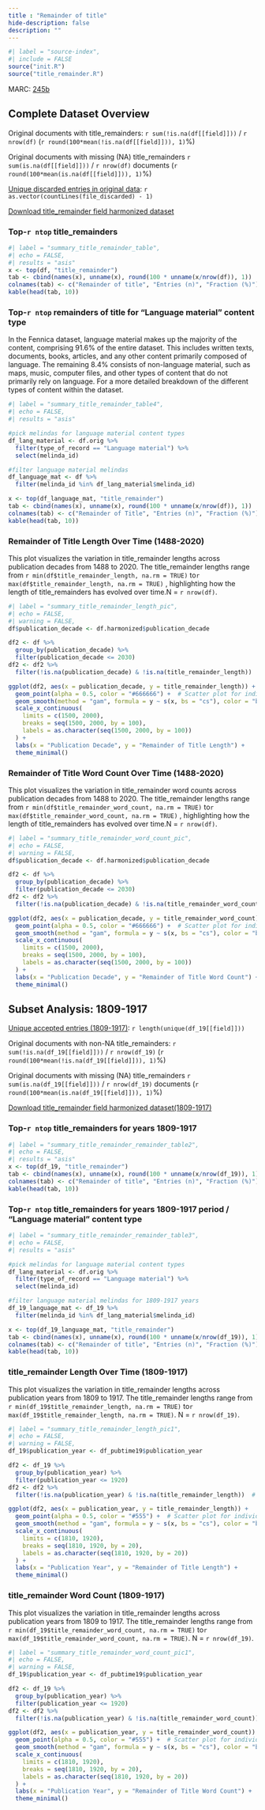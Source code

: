 ```yaml
---
title : "Remainder of title"
hide-description: false
description: ""
---
```


```r
#| label = "source-index",
#| include = FALSE
source("init.R")
source("title_remainder.R")
```

MARC: [245b](https://www.loc.gov/marc/bibliographic/bd245.html)


## Complete Dataset Overview

[Unique accepted entries]: `r length(unique(df[[field]]))`

Original documents with title_remainders: `r sum(!is.na(df[[field]]))` / `r nrow(df)` (`r round(100*mean(!is.na(df[[field]])), 1)`%)

Original documents with missing (NA) title_remainders `r sum(is.na(df[[field]]))` / `r nrow(df)` documents (`r round(100*mean(is.na(df[[field]])), 1)`%)

[Unique discarded entries in original data](dataTable/data_table.html?path=https://a3s.fi/swift/v1/AUTH_3c0ccb602fa24298a6fe3ae224ca022f/fennica-container/output.tables/title_remainder_discarded.csv): `r as.vector(countLines(file_discarded) - 1)`

[Download title_remainder field harmonized dataset](https://a3s.fi/swift/v1/AUTH_3c0ccb602fa24298a6fe3ae224ca022f/fennica-container/output.tables/title_remainder.csv)

### Top-`r ntop` title_remainders

```r
#| label = "summary_title_remainder_table",
#| echo = FALSE,
#| results = "asis"
x <- top(df, "title_remainder")
tab <- cbind(names(x), unname(x), round(100 * unname(x/nrow(df)), 1))
colnames(tab) <- c("Remainder of title", "Entries (n)", "Fraction (%)")
kable(head(tab, 10))
```
### Top-`r ntop` remainders of title for "Language material" content type 

In the Fennica dataset, language material makes up the majority of the content, comprising 91.6% of the entire dataset. This includes written texts, documents, books, articles, and any other content primarily composed of language. The remaining 8.4% consists of non-language material, such as maps, music, computer files, and other types of content that do not primarily rely on language. For a more detailed breakdown of the different types of content within the dataset.

```r
#| label = "summary_title_remainder_table4",
#| echo = FALSE,
#| results = "asis"

#pick melindas for language material content types
df_lang_material <- df.orig %>%
  filter(type_of_record == "Language material") %>%
  select(melinda_id)

#filter language material melindas 
df_language_mat <- df %>%
  filter(melinda_id %in% df_lang_material$melinda_id)

x <- top(df_language_mat, "title_remainder")
tab <- cbind(names(x), unname(x), round(100 * unname(x/nrow(df)), 1))
colnames(tab) <- c("Remainder of Title", "Entries (n)", "Fraction (%)")
kable(head(tab, 10))
```
### Remainder of Title Length Over Time (1488-2020)

This plot visualizes the variation in title_remainder lengths across publication decades from 1488 to 2020. The title_remainder lengths range from  `r min(df$title_remainder_length, na.rm = TRUE)` to`r max(df$title_remainder_length, na.rm = TRUE)` , highlighting how the length of title_remainders has evolved over time.N = `r nrow(df)`.

```r
#| label = "summary_title_remainder_length_pic",
#| echo = FALSE,
#| warning = FALSE,
df$publication_decade <- df.harmonized$publication_decade

df2 <- df %>% 
  group_by(publication_decade) %>% 
  filter(publication_decade <= 2030) 
df2 <- df2 %>% 
  filter(!is.na(publication_decade) & !is.na(title_remainder_length))  # Remove NA values

ggplot(df2, aes(x = publication_decade, y = title_remainder_length)) +
  geom_point(alpha = 0.5, color = "#666666") +  # Scatter plot for individual points
  geom_smooth(method = "gam", formula = y ~ s(x, bs = "cs"), color = "black", se = FALSE) + 
  scale_x_continuous(
    limits = c(1500, 2000),  
    breaks = seq(1500, 2000, by = 100),  
    labels = as.character(seq(1500, 2000, by = 100))
  ) +
  labs(x = "Publication Decade", y = "Remainder of Title Length") +
  theme_minimal()
```

### Remainder of Title Word Count Over Time (1488-2020)

This plot visualizes the variation in title_remainder word counts across publication decades from 1488 to 2020. The title_remainder lengths range from  `r min(df$title_remainder_word_count, na.rm = TRUE)` to`r max(df$title_remainder_word_count, na.rm = TRUE)` , highlighting how the length of title_remainders has evolved over time.N = `r nrow(df)`.

```r
#| label = "summary_title_remainder_word_count_pic",
#| echo = FALSE,
#| warning = FALSE,
df$publication_decade <- df.harmonized$publication_decade

df2 <- df %>% 
  group_by(publication_decade) %>% 
  filter(publication_decade <= 2030) 
df2 <- df2 %>% 
  filter(!is.na(publication_decade) & !is.na(title_remainder_word_count))  # Remove NA values

ggplot(df2, aes(x = publication_decade, y = title_remainder_word_count)) +
  geom_point(alpha = 0.5, color = "#666666") +  # Scatter plot for individual points
  geom_smooth(method = "gam", formula = y ~ s(x, bs = "cs"), color = "black", se = FALSE) +  
  scale_x_continuous(
    limits = c(1500, 2000),  
    breaks = seq(1500, 2000, by = 100),  
    labels = as.character(seq(1500, 2000, by = 100))
  ) +
  labs(x = "Publication Decade", y = "Remainder of Title Word Count") +
  theme_minimal()
```

## Subset Analysis: 1809-1917

[Unique accepted entries (1809-1917)](dataTable/data_table.html?path=https://a3s.fi/swift/v1/AUTH_3c0ccb602fa24298a6fe3ae224ca022f/fennica-container/output.tables/title_remainder_remainder_accepted_19.csv): `r length(unique(df_19[[field]]))`

Original documents with non-NA title_remainders: `r sum(!is.na(df_19[[field]]))` / `r nrow(df_19)` (`r round(100*mean(!is.na(df_19[[field]])), 1)`%)

Original documents with missing (NA) title_remainders `r sum(is.na(df_19[[field]]))` / `r nrow(df_19)` documents (`r round(100*mean(is.na(df_19[[field]])), 1)`%)


[Download title_remainder field harmonized dataset(1809-1917)](https://a3s.fi/swift/v1/AUTH_3c0ccb602fa24298a6fe3ae224ca022f/fennica-container/output.tables/title_remainder_19.csv)

### Top-`r ntop` title_remainders for years 1809-1917  

```r
#| label = "summary_title_remainder_remainder_table2",
#| echo = FALSE,
#| results = "asis"
x <- top(df_19, "title_remainder")
tab <- cbind(names(x), unname(x), round(100 * unname(x/nrow(df_19)), 1))
colnames(tab) <- c("Remainder of title", "Entries (n)", "Fraction (%)")
kable(head(tab, 10))
```


### Top-`r ntop` title_remainders for years 1809-1917 period / "Language material" content type 

```r
#| label = "summary_title_remainder_remainder_table3",
#| echo = FALSE,
#| results = "asis"

#pick melindas for language material content types
df_lang_material <- df.orig %>%
  filter(type_of_record == "Language material") %>%
  select(melinda_id)

#filter language material melindas for 1809-1917 years 
df_19_language_mat <- df_19 %>%
  filter(melinda_id %in% df_lang_material$melinda_id)

x <- top(df_19_language_mat, "title_remainder")
tab <- cbind(names(x), unname(x), round(100 * unname(x/nrow(df_19)), 1))
colnames(tab) <- c("Remainder of title", "Entries (n)", "Fraction (%)")
kable(head(tab, 10))
```

### title_remainder Length Over Time (1809-1917)
This plot visualizes the variation in title_remainder lengths across publication years from 1809 to 1917. The title_remainder lengths range from  `r min(df_19$title_remainder_length, na.rm = TRUE)` to`r max(df_19$title_remainder_length, na.rm = TRUE)`. N = `r nrow(df_19)`.

```r
#| label = "summary_title_remainder_length_pic1",
#| echo = FALSE,
#| warning = FALSE,
df_19$publication_year <- df_pubtime19$publication_year

df2 <- df_19 %>% 
  group_by(publication_year) %>% 
  filter(publication_year <= 1920) 
df2 <- df2 %>% 
  filter(!is.na(publication_year) & !is.na(title_remainder_length))  # Remove NA values

ggplot(df2, aes(x = publication_year, y = title_remainder_length)) +
  geom_point(alpha = 0.5, color = "#555") +  # Scatter plot for individual points
  geom_smooth(method = "gam", formula = y ~ s(x, bs = "cs"), color = "black", se = FALSE) + 
  scale_x_continuous(
    limits = c(1810, 1920),  
    breaks = seq(1810, 1920, by = 20),  
    labels = as.character(seq(1810, 1920, by = 20))
  ) +
  labs(x = "Publication Year", y = "Remainder of Title Length") +
  theme_minimal()
```

### title_remainder Word Count (1809-1917)
This plot visualizes the variation in title_remainder lengths across publication years from 1809 to 1917. The title_remainder lengths range from  `r min(df_19$title_remainder_word_count, na.rm = TRUE)` to`r max(df_19$title_remainder_word_count, na.rm = TRUE)`. N = `r nrow(df_19)`.

```r
#| label = "summary_title_remainder_word_count_pic1",
#| echo = FALSE,
#| warning = FALSE,
df_19$publication_year <- df_pubtime19$publication_year

df2 <- df_19 %>% 
  group_by(publication_year) %>% 
  filter(publication_year <= 1920) 
df2 <- df2 %>% 
  filter(!is.na(publication_year) & !is.na(title_remainder_word_count))  # Remove NA values

ggplot(df2, aes(x = publication_year, y = title_remainder_word_count)) +
  geom_point(alpha = 0.5, color = "#555") +  # Scatter plot for individual points
  geom_smooth(method = "gam", formula = y ~ s(x, bs = "cs"), color = "black", se = FALSE) + 
  scale_x_continuous(
    limits = c(1810, 1920),  
    breaks = seq(1810, 1920, by = 20),  
    labels = as.character(seq(1810, 1920, by = 20))
  ) +
  labs(x = "Publication Year", y = "Remainder of Title Word Count") +
  theme_minimal()
```